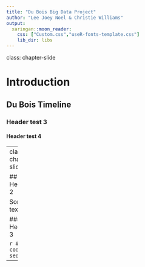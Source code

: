 ```yaml
---
title: "Du Bois Big Data Project"
author: "Lee Joey Noel & Christie Williams"
output:
  xaringan::moon_reader:
    css: ["Custom.css","useR-fonts-template.css"]
    lib_dir: libs
---
```


class: chapter-slide

# Introduction
## Du Bois Timeline
### Header test 3
#### Header test 4


---
class: chapter-slide

## Header 2

Some text

### Header 3

```r
# some code
seq(1:5)
```

---



